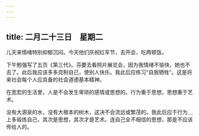 ```yaml
---
---
---
```

title: 二月二十三日　星期二
---




儿天来情绪特别抑郁沉闷。今天他们庆祝红军节，去开会，吃两顿饭。

下午勉强写了五页《第三代》。芬要去看照片展览会，因为我情绪不愉快，她也不去了。此后我应该多多克制自己，使别人快乐。我此后应练习“自我牺牲”。这是将来社会每个人应具备的社会道德基本精神。

在宽宏的生活里，人是不会发生卑琐的感情或思想的。行为重于思想，思想重于艺术。

没有大源泉的水，没有大根本的树木，这决不会流远或繁茂的。我此后应于行为＿上多锻炼自己，其次是思想，其次才是艺术。连自己全不相信的思想，那是不应该传给人的。